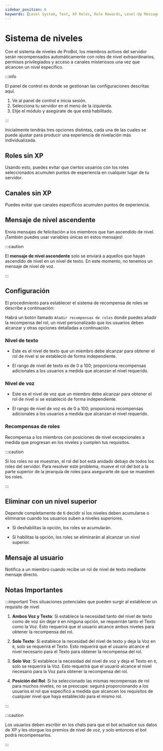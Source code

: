 ```yaml
---
sidebar_position: 6
keywords: [Level System, Text, XP Roles, Role Rewards, Level-Up Message]
---
```


# Sistema de niveles

Con el sistema de niveles de ProBot, los miembros activos del servidor serán recompensados automáticamente con roles de nivel extraordinarios, permisos privilegiados y acceso a canales misteriosos una vez que alcancen un nivel específico.

:::info

El panel de control es donde se gestionan las configuraciones descritas aquí.

1. Ve al panel de control e inicia sesión.
2. Selecciona tu servidor en el menú de la izquierda.
3. Elije el módulo y asegúrate de que está habilitado.

:::

Inicialmente tendrás tres opciones distintas, cada una de las cuales se puede ajustar para producir una experiencia de nivelación más individualizada.

## Roles sin XP

Usando esto, puedes evitar que ciertos usuarios con los roles seleccionados acumulen puntos de experiencia en cualquier lugar de tu servidor.

## Canales sin XP

Puedes evitar que canales específicos acumulen puntos de experiencia.

## Mensaje de nivel ascendente

Envía mensajes de felicitación a los miembros que han ascendido de nivel. ¡También puedes usar variables únicas en estos mensajes!

:::caution

El **mensaje de nivel ascendente** solo se enviará a aquellos que hayan ascendido de nivel en un nivel de texto. En este momento, no tenemos un mensaje de nivel de voz.

:::

## Configuración

El procedimiento para establecer el sistema de recompensa de roles se describe a continuación:

Habrá un botón llamado `Añadir recompensas de roles` donde puedes añadir la recompensa del rol, un nivel personalizado que los usuarios deben alcanzar y otras opciones detalladas a continuación.

### Nivel de texto

- Este es el nivel de texto que un miembro debe alcanzar para obtener el rol de nivel si se estableció de forma independiente.

- El rango de nivel de texto es de 0 a 100; proporciona recompensas adicionales a los usuarios a medida que alcanzan el nivel requerido.

### Nivel de voz

- Este es el nivel de voz que un miembro debe alcanzar para obtener el rol de nivel si se estableció de forma independiente.

- El rango de nivel de voz es de 0 a 100; proporciona recompensas adicionales a los usuarios a medida que alcanzan el nivel requerido.

### Recompensas de roles

Recompensa a los miembros con posiciones de nivel excepcionales a medida que progresan en los niveles y cumplen tus requisitos.

:::caution

Si los roles no se muestran, el rol del bot está anidado debajo de todos los roles del servidor. Para resolver este problema, mueve el rol del bot a la parte superior de la jerarquía de roles para asegurarte de que se muestren los roles.

:::

## Eliminar con un nivel superior

Depende completamente de ti decidir si los niveles deben acumularse o eliminarse cuando los usuarios suben a niveles superiores.

- Si deshabilitas la opción, los roles se acumularán.

- Si habilitas la opción, los roles se eliminarán al alcanzar un nivel superior.

## Mensaje al usuario

Notifica a un miembro cuando recibe un rol de nivel de texto mediante mensaje directo.

## Notas Importantes

:::important Tres situaciones potenciales que pueden surgir al establecer un requisito de nivel

1. **Ambos Voz y Texto**: Si establece la necesidad tanto del nivel de texto como de voz sin dejar `0` en ninguna opción, se requerirán tanto el Texto como la Voz. Esto requerirá que el usuario alcance ambos niveles para obtener la recompensa del rol.

2. **Solo Texto**: Si establece la necesidad del nivel de texto y deja la Voz en `0`, solo se requerirá el Texto. Esto requerirá que el usuario alcance el nivel necesario para el Texto para obtener la recompensa del rol.

3. **Solo Voz**: Si establece la necesidad del nivel de voz y deja el Texto en `0`, solo se requerirá la Voz. Esto requerirá que el usuario alcance el nivel necesario para la Voz para obtener la recompensa del rol.

4. **Posición del Rol**: Si ha seleccionado las mismas recompensas de rol para muchos niveles, no se preocupe: seguirá proporcionando a los usuarios el rol que especificó a medida que alcancen los requisitos de cualquier nivel que haya establecido para el mismo rol.

:::

:::caution

Los usuarios deben escribir en los chats para que el bot actualice sus datos de XP y les otorgue los premios de nivel de voz, y solo entonces el bot podrá recompensarlos.

:::
